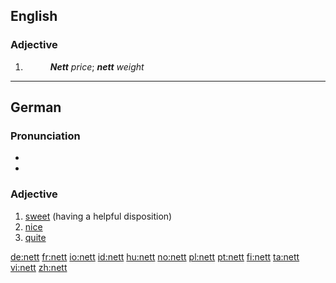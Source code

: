 ==English==

===Adjective===
{{en-adj|-}}

#{{context|dated, especially in the USA}} {{alternative spelling of|[[net]]}}
#: '''''Nett''' price''; '''''nett''' weight''

----

==German==

===Pronunciation===
* {{IPA|/nɛt/|lang=de}}
* {{audio|De-at-nett.ogg|Audio (Austria)}}

===Adjective===
{{de-adj|netter|nettesten}}

# [[sweet]] (having a helpful disposition)
# [[nice]]
# [[quite]]

[[de:nett]]
[[fr:nett]]
[[io:nett]]
[[id:nett]]
[[hu:nett]]
[[no:nett]]
[[pl:nett]]
[[pt:nett]]
[[fi:nett]]
[[ta:nett]]
[[vi:nett]]
[[zh:nett]]